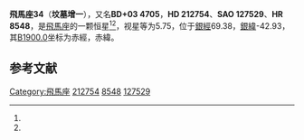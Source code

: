 {{Starbox begin
| name = 飛馬座34
}}
{{Starbox observe
| epoch = [[J2000.0|J2000.0]]
| constell = [[飛馬座|飛馬座]]<ref name=SIMBAD>{{cite web
 | url=http://simbad.u-strasbg.fr/simbad/sim-id?Ident=HR+8548
 | title=Pulsating variable Star
 | publisher=Centre de Données astronomiques de Strasbourg
 | work=SIMBAD
 | accessdate=2012-07-13
 | archive-date=2016-03-16
 | archive-url=https://web.archive.org/web/20160316174947/http://simbad.u-strasbg.fr/simbad/sim-id?Ident=HR+8548
 | dead-url=no
 }}</ref><ref name=DATA>{{cite web
 | url=http://vizier.u-strasbg.fr/viz-bin/VizieR-5?-out.add=.&-source=5050&-corr=PK=HR&-out.max=9999&HR=8548
 | title=VizieR Detailed Page
 | accessdate=2012-07-13
 | archive-date=2016-03-05
 | archive-url=https://web.archive.org/web/20160305222217/http://vizier.u-strasbg.fr/viz-bin/VizieR-5?-out.add=.&-source=5050&-corr=PK=HR&-out.max=9999&HR=8548
 | dead-url=no
 }}</ref>
| 星官 = 
| ra = {{RA|22|26|37.4}}<ref name=SIMBAD /><ref name=DATA />
| dec = {{DEC|+4|23|37}}<ref name=SIMBAD /><ref name=DATA />
| appmag_v = 5.75<ref name=SIMBAD /><ref name=DATA />
}}
{{Starbox character
| class = F7V<ref name=SIMBAD /><ref name=DATA />
| b-v = 0.52<ref name=SIMBAD /><ref name=DATA />
| u-b = 0.04<ref name=SIMBAD /><ref name=DATA />
| r-i = <ref name=SIMBAD /><ref name=DATA />
| variable = 
}}
{{Starbox astrometry
| radial_v = 0.04
| prop_mo_ra = -18
| parallax = 0.041
| p_error = 
}}
{{Starbox catalog
| names =BD+03 4705，[[SAO星表|SAO]] 127529，[[HD星表|HD]] 212754，[[HR星表|HR]] 8548}}
{{Starbox reference |Simbad=HR+8548}}
{{Starbox end}}

'''飛馬座34'''（'''坟墓增一'''），又名'''BD+03 4705'''，'''HD 212754'''、'''SAO 127529'''、'''HR 8548'''，是[[飛馬座|飛馬座]]的一颗恒星<ref name=SIMBAD /><ref name=DATA />，视星等为5.75，位于[[銀道座標系|銀經]]69.38，[[銀道座標系|銀緯]]-42.93，其[[B1900.0|B1900.0]]坐标为赤經{{RA|22|21|32}}，赤緯{{DEC|+3|-42.93|1}}。

== 参考文献 ==
{{reflist}}

{{飞马座恒星}}
{{星官|坟墓|4|4}}

[[Category:飛馬座|Category:飛馬座]]
[[Category:HD和HDE天體|212754]]
[[Category:HR天體|8548]]
[[Category:SAO天體|127529]]


{{star-stub}}